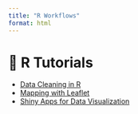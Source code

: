 ```yaml
---
title: "R Workflows"
format: html
---
```


# 📘 R Tutorials

- [Data Cleaning in R](data-cleaning.qmd)
- [Mapping with Leaflet](leaflet-maps.qmd)
- [Shiny Apps for Data Visualization](shiny-visualizations.qmd)
